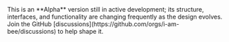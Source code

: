 <Warning>
  This is an **Alpha** version still in active development; its structure,
  interfaces, and functionality are changing frequently as the design evolves.
  Join the GitHub [discussions](https://github.com/orgs/i-am-bee/discussions) to
  help shape it.
</Warning>
